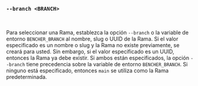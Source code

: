 ### `--branch <BRANCH>`

<br />

Para seleccionar una Rama, establezca la opción `--branch` o la variable de entorno `BENCHER_BRANCH`
al nombre, slug o UUID de la Rama.
Si el valor especificado es un nombre o slug y la Rama no existe previamente, se creará para usted.
Sin embargo, si el valor especificado es un UUID, entonces la Rama ya debe existir.
Si ambos están especificados, la opción `--branch` tiene precedencia sobre la variable de entorno `BENCHER_BRANCH`.
Si ninguno está especificado, entonces `main` se utiliza como la Rama predeterminada.